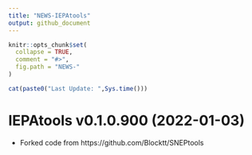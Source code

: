 ```yaml
---
title: "NEWS-IEPAtools"
output: github_document
---
```


<!-- NEWS.md is generated from NEWS.Rmd. Please edit that file -->

```r
knitr::opts_chunk$set(
  collapse = TRUE,
  comment = "#>",
  fig.path = "NEWS-"
)
```

```r
cat(paste0("Last Update: ",Sys.time()))
```

IEPAtools v0.1.0.900 (2022-01-03)
================

* Forked code from https://github.com/Blocktt/SNEPtools

